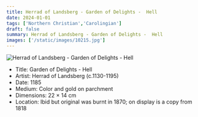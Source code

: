 ```yaml
---
title: Herrad of Landsberg - Garden of Delights -  Hell
date: 2024-01-01
tags: ['Northern Christian','Carolingian']
draft: false
summary: Herrad of Landsberg - Garden of Delights -  Hell
images: ['/static/images/10215.jpg']
---
```


![Herrad of Landsberg - Garden of Delights -  Hell](/static/images/10215.jpg)

* Title: Garden of Delights -  Hell
* Artist: Herrad of Landsberg (c.1130-1195)
* Date: 1185
* Medium: Color and gold on parchment
* Dimensions: 22 × 14 cm
* Location: Ibid but original was burnt in 1870; on display is a copy from 1818


